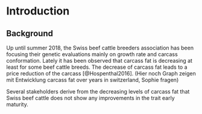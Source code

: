# Introduction {#intro}

## Background

Up until summer 2018, the Swiss beef cattle breeders association has been focusing their genetic evaluations mainly on growth rate and carcass conformation. 
Lately it has been observed that carcass fat is decreasing at least for some beef cattle breeds. The decrease of carcass fat leads to a price reduction of the carcass [@Hospenthal2016]. (Hier noch Graph zeigen mit Entwicklung carcass fat over years in switzerland, Sophie fragen)

Several stakeholders derive from the decreasing levels of carcass fat that Swiss beef cattle does not show any improvements in the trait early maturity. 
